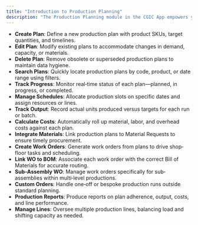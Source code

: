```yaml
---
title: "Introduction to Production Planning"
description: "The Production Planning module in the CGIC App empowers you to design, execute, and monitor manufacturing workflows—ensuring on‐time delivery, resource optimization, and cost control."
---
```


- **Create Plan**: Define a new production plan with product SKUs, target quantities, and timelines.
- **Edit Plan**: Modify existing plans to accommodate changes in demand, capacity, or materials.
- **Delete Plan**: Remove obsolete or superseded production plans to maintain data hygiene.
- **Search Plans**: Quickly locate production plans by code, product, or date range using filters.
- **Track Progress**: Monitor real‐time status of each plan—planned, in progress, or completed.
- **Manage Schedules**: Allocate production slots on specific dates and assign resources or lines.
- **Track Output**: Record actual units produced versus targets for each run or batch.
- **Calculate Costs**: Automatically roll up material, labor, and overhead costs against each plan.
- **Integrate Materials**: Link production plans to Material Requests to ensure timely procurement.
- **Create Work Orders**: Generate work orders from plans to drive shop‐floor tasks and scheduling.
- **Link WO to BOM**: Associate each work order with the correct Bill of Materials for accurate routing.
- **Sub‐Assembly WO**: Manage work orders specifically for sub‐assemblies within multi‐level productions.
- **Custom Orders**: Handle one‐off or bespoke production runs outside standard planning.
- **Production Reports**: Produce reports on plan adherence, output, costs, and line performance.
- **Manage Lines**: Oversee multiple production lines, balancing load and shifting capacity as needed.